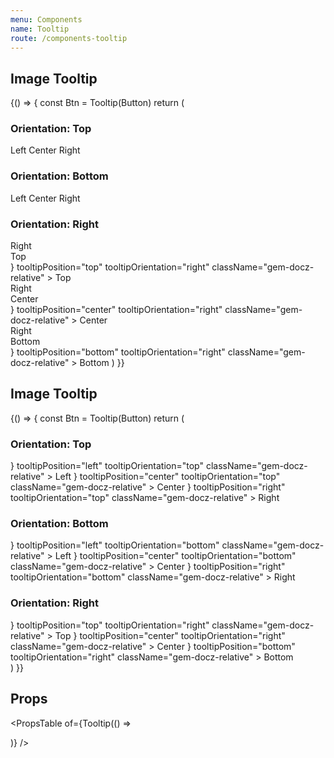 ```yaml
---
menu: Components
name: Tooltip
route: /components-tooltip
---
```




## Image Tooltip

<Playground>
  {() => {
    const Btn = Tooltip(Button)
    return (
      <div style={{backgroundColor: '#DBEBFF', padding: '20px' }}>
        <h3>Orientation: Top</h3>
        <div style={{marginBottom: '20px', marginTop: '10px'}}>
          <span style={{marginRight: '20px'}}>
            <Btn
              tooltip="Top, Left"
              tooltipPosition="left"
              tooltipOrientation="top"
              className="gem-docz-relative"
            >
              Left
            </Btn>
          </span>
          <span style={{marginRight: '20px'}}>
            <Btn
              tooltip="Top, Center"
              tooltipPosition="center"
              tooltipOrientation="top"
              className="gem-docz-relative"
            >
              Center
            </Btn>
          </span>
          <span style={{marginRight: '20px'}}>
            <Btn
              tooltip="Top, Right"
              tooltipPosition="right"
              tooltipOrientation="top"
              className="gem-docz-relative"
            >
              Right
            </Btn>
          </span>
        </div>
        <h3>Orientation: Bottom</h3>
        <div style={{marginBottom: '20px', marginTop: '10px'}}>
          <span style={{marginRight: '20px'}}>
            <Btn
              tooltip="Bottom, Left"
              tooltipPosition="left"
              tooltipOrientation="bottom"
              className="gem-docz-relative"
            >
              Left
            </Btn>
          </span>
          <span style={{marginRight: '20px'}}>
            <Btn
              tooltip="Bottom, Center"
              tooltipPosition="center"
              tooltipOrientation="bottom"
              className="gem-docz-relative"
            >
              Center
            </Btn>
          </span>
          <span style={{marginRight: '20px'}}>
            <Btn
              tooltip="Bottom, Right"
              tooltipPosition="right"
              tooltipOrientation="bottom"
              className="gem-docz-relative"
            >
              Right
            </Btn>
          </span>
        </div>
        <h3>Orientation: Right</h3>
        <div style={{marginBottom: '20px', marginTop: '10px'}}>
          <span style={{marginRight: '20px'}}>
            <Btn
              tooltip={<div><div>Right</div><div>Top</div></div>}
              tooltipPosition="top"
              tooltipOrientation="right"
              className="gem-docz-relative"
            >
              Top
            </Btn>
          </span>
          <span style={{marginRight: '20px'}}>
            <Btn
              tooltip={<div><div>Right</div><div>Center</div></div>}
              tooltipPosition="center"
              tooltipOrientation="right"
              className="gem-docz-relative"
            >
              Center
            </Btn>
          </span>
          <span style={{marginRight: '20px'}}>
            <Btn
              tooltip={<div><div>Right</div><div>Bottom</div></div>}
              tooltipPosition="bottom"
              tooltipOrientation="right"
              className="gem-docz-relative"
            >
              Bottom
            </Btn>
          </span>
        </div>
      </div>
    )
  }}
</Playground>

## Image Tooltip

<Playground>
  {() => {
    const Btn = Tooltip(Button)
    return (
      <div style={{backgroundColor: '#DBEBFF', padding: '20px' }}>
        <h3>Orientation: Top</h3>
        <div style={{marginBottom: '20px', marginTop: '10px'}}>
          <span style={{marginRight: '20px'}}>
            <Btn
              tooltip={<img style={{maxWidth: '300px'}} src="https://expand.org/images/image-annotation.png" alt="test" />}
              tooltipPosition="left"
              tooltipOrientation="top"
              className="gem-docz-relative"
            >
              Left
            </Btn>
          </span>
          <span style={{marginRight: '20px'}}>
            <Btn
              tooltip={<img style={{maxWidth: '300px'}} src="https://expand.org/images/image-annotation.png" alt="test" />}
              tooltipPosition="center"
              tooltipOrientation="top"
              className="gem-docz-relative"
            >
              Center
            </Btn>
          </span>
          <span style={{marginRight: '20px'}}>
            <Btn
              tooltip={<img style={{maxWidth: '300px'}} src="https://expand.org/images/image-annotation.png" alt="test" />}
              tooltipPosition="right"
              tooltipOrientation="top"
              className="gem-docz-relative"
            >
              Right
            </Btn>
          </span>
        </div>
        <h3>Orientation: Bottom</h3>
        <div style={{marginBottom: '20px', marginTop: '10px'}}>
          <span style={{marginRight: '20px'}}>
            <Btn
              tooltip={<img style={{maxWidth: '300px'}} src="https://expand.org/images/image-annotation.png" alt="test" />}
              tooltipPosition="left"
              tooltipOrientation="bottom"
              className="gem-docz-relative"
            >
              Left
            </Btn>
          </span>
          <span style={{marginRight: '20px'}}>
            <Btn
              tooltip={<img style={{maxWidth: '300px'}} src="https://expand.org/images/image-annotation.png" alt="test" />}
              tooltipPosition="center"
              tooltipOrientation="bottom"
              className="gem-docz-relative"
            >
              Center
            </Btn>
          </span>
          <span style={{marginRight: '20px'}}>
            <Btn
              tooltip={<img style={{maxWidth: '300px'}} src="https://expand.org/images/image-annotation.png" alt="test" />}
              tooltipPosition="right"
              tooltipOrientation="bottom"
              className="gem-docz-relative"
            >
              Right
            </Btn>
          </span>
        </div>
        <h3>Orientation: Right</h3>
        <div style={{marginBottom: '20px', marginTop: '10px'}}>
          <span style={{marginRight: '20px'}}>
            <Btn
              tooltip={<img style={{maxWidth: '300px'}} src="https://expand.org/images/image-annotation.png" alt="test" />}
              tooltipPosition="top"
              tooltipOrientation="right"
              className="gem-docz-relative"
            >
              Top
            </Btn>
          </span>
          <span style={{marginRight: '20px'}}>
            <Btn
              tooltip={<img style={{maxWidth: '300px'}} src="https://expand.org/images/image-annotation.png" alt="test" />}
              tooltipPosition="center"
              tooltipOrientation="right"
              className="gem-docz-relative"
            >
              Center
            </Btn>
          </span>
          <span style={{marginRight: '20px'}}>
            <Btn
              tooltip={<img style={{maxWidth: '300px'}} src="https://expand.org/images/image-annotation.png" alt="test" />}
              tooltipPosition="bottom"
              tooltipOrientation="right"
              className="gem-docz-relative"
            >
              Bottom
            </Btn>
          </span>
        </div>
      </div>
    )
  }}
</Playground>

## Props

<PropsTable of={Tooltip(() => <div />)} />

